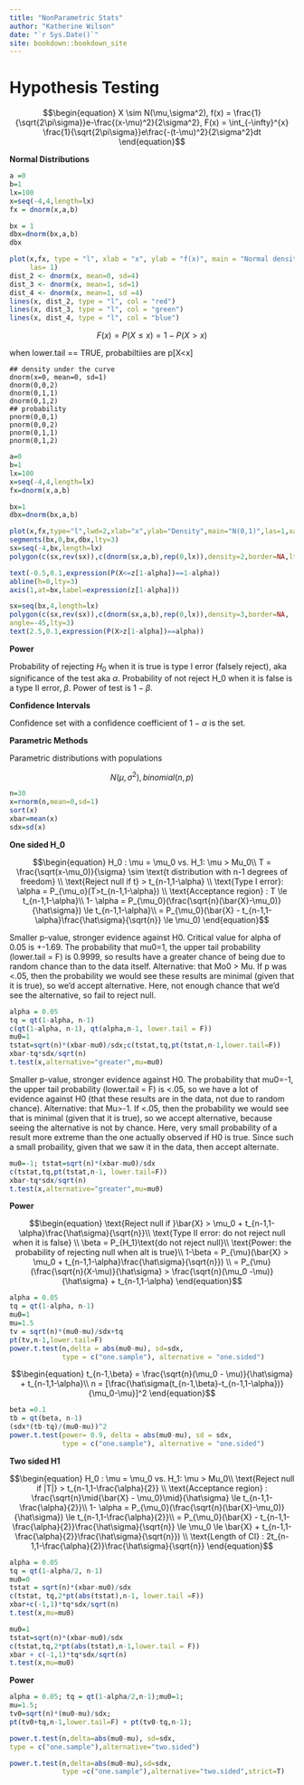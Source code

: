 ```yaml
--- 
title: "NonParametric Stats"
author: "Katherine Wilson"
date: "`r Sys.Date()`"
site: bookdown::bookdown_site
---
```


# Hypothesis Testing

$$\begin{equation}
X \sim N(\mu,\sigma^2), f(x) = \frac{1}{\sqrt{2\pi\sigma}}e-\frac{(x-\mu)^2}{2\sigma^2}, F(x) = \int_{-\infty}^{x} \frac{1}{\sqrt{2\pi\sigma}}e\frac{-(t-\mu)^2}{2\sigma^2}dt
\end{equation}$$

**Normal Distributions**

```r
a =0
b=1
lx=100
x=seq(-4,4,length=lx)
fx = dnorm(x,a,b)

bx = 1
dbx=dnorm(bx,a,b)
dbx

plot(x,fx, type = "l", xlab = "x", ylab = "f(x)", main = "Normal density functions",
     las= 1)
dist_2 <- dnorm(x, mean=0, sd=4)
dist_3 <- dnorm(x, mean=1, sd=1)
dist_4 <- dnorm(x, mean=1, sd =4)
lines(x, dist_2, type = "l", col = "red")
lines(x, dist_3, type = "l", col = "green")
lines(x, dist_4, type = "l", col = "blue")
```




$$\begin{equation}
F(x) = P(X\le x) = 1 - P(X>x)
\end{equation}$$

when lower.tail == TRUE, probabiltiies are p[X<x]

```undefined
## density under the curve
dnorm(x=0, mean=0, sd=1)
dnorm(0,0,2)
dnorm(0,1,1)
dnorm(0,1,2)
## probability
pnorm(0,0,1)
pnorm(0,0,2)
pnorm(0,1,1)
pnorm(0,1,2)

```



```r
a=0
b=1
lx=100
x=seq(-4,4,length=lx)
fx=dnorm(x,a,b)

bx=1
dbx=dnorm(bx,a,b)

plot(x,fx,type="l",lwd=2,xlab="x",ylab="Density",main="N(0,1)",las=1,xaxt="n")
segments(bx,0,bx,dbx,lty=3)
sx=seq(-4,bx,length=lx)
polygon(c(sx,rev(sx)),c(dnorm(sx,a,b),rep(0,lx)),density=2,border=NA,lty=3)

text(-0.5,0.1,expression(P(X<=z[1-alpha])==1-alpha))
abline(h=0,lty=3)
axis(1,at=bx,label=expression(z[1-alpha]))

sx=seq(bx,4,length=lx)
polygon(c(sx,rev(sx)),c(dnorm(sx,a,b),rep(0,lx)),density=3,border=NA,
angle=-45,lty=3)
text(2.5,0.1,expression(P(X>z[1-alpha])==alpha))

```


**Power**

Probability of rejecting $H_0$ when it is true is type I error (falsely reject), aka significance of the test aka $\alpha$. Probability of not reject H_0 when it is false is a type II error, $\beta$. Power of test is $1-\beta$.

**Confidence Intervals**

Confidence set with a confidence coefficient of $1-\alpha$ is the set.


**Parametric Methods**

Parametric distributions with populations

$$\begin{equation}
N(\mu, \sigma^2),binomial(n,p)
\end{equation}$$

```r
n=30
x=rnorm(n,mean=0,sd=1)
sort(x)
xbar=mean(x)
sdx=sd(x)
```




**One sided H_0**

$$\begin{equation}
H_0 : \mu = \mu_0 vs. H_1: \mu > Mu_0\\
T = \frac{\sqrt(x-\mu_0)}{\sigma} \sim \text{t distribution with n-1 degrees of freedom} \\
\text{Reject null if t} > t_{n-1,1-\alpha} \\
\text{Type I error}: \alpha = P_{\mu_o}(T>t_{n-1,1-\alpha}) \\
\text{Acceptance region} : T \le t_{n-1,1-\alpha}\\
1- \alpha = P_{\mu_0}(\frac{\sqrt{n}(\bar{X}-\mu_0)}{\hat\sigma}) \le t_{n-1,1-\alpha}\\
= P_{\mu_0}(\bar{X} - t_{n-1,1-\alpha}\frac{\hat\sigma}{\sqrt{n}} \le \mu_0)
\end{equation}$$

Smaller p-value, stronger evidence against H0. Critical value for alpha of 0.05 is +-1.69. The probability that mu0=1, the upper tail probability (lower.tail = F) is 0.9999, so results have a greater chance of being due to random chance than to the data itself. Alternative: that Mo0 > Mu. If p was <.05, then the probability we would see these results are minimal (given that it is true), so we'd accept alternative. Here, not enough chance that we'd see the alternative, so fail to reject null.
```r
alpha = 0.05
tq = qt(1-alpha, n-1)
c(qt(1-alpha, n-1), qt(alpha,n-1, lower.tail = F))
mu0=1
tstat=sqrt(n)*(xbar-mu0)/sdx;c(tstat,tq,pt(tstat,n-1,lower.tail=F))
xbar-tq*sdx/sqrt(n)
t.test(x,alternative="greater",mu=mu0)

```
Smaller p-value, stronger evidence against H0. The probability that mu0=-1, the upper tail probability (lower.tail = F) is <.05, so we have a lot of evidence against H0 (that these results are in the data, not due to random chance). Alternative: that Mu>-1. If <.05, then the probability we would see that is minimal (given that it is true), so we accept alternative, because seeing the alternative is not by chance. Here, very small probability of a result more extreme than the one actually observed if H0 is true. Since such a small probaility, given that we saw it in the data, then accept alternate.
```r
mu0=-1; tstat=sqrt(n)*(xbar-mu0)/sdx
c(tstat,tq,pt(tstat,n-1, lower.tail=F))
xbar-tq*sdx/sqrt(n)
t.test(x,alternative="greater",mu=mu0)

```





**Power**

$$\begin{equation}
\text{Reject null if }\bar{X} > \mu_0 + t_{n-1,1-\alpha}\frac{\hat\sigma}{\sqrt{n}}\\
\text{Type II error: do not reject null when it is false} \\
\beta = P_{H_1}\text{do not reject null}\\
\text{Power: the probability of rejecting null when alt is true}\\
1-\beta = P_{\mu}(\bar{X} > \mu_0 + t_{n-1,1-\alpha}\frac{\hat\sigma}{\sqrt{n}}) \\
= P_{\mu}(\frac{\sqrt{n}(X-\mu)}{\hat\sigma} > \frac{\sqrt{n}(\mu_0 -\mu)}{\hat\sigma} + t_{n-1,1-\alpha}
\end{equation}$$


```r
alpha = 0.05
tq = qt(1-alpha, n-1)
mu0=1
mu=1.5
tv = sqrt(n)*(mu0-mu)/sdx+tq
pt(tv,n-1,lower.tail=F)
power.t.test(n,delta = abs(mu0-mu), sd=sdx,
             type = c("one.sample"), alternative = "one.sided")

```

$$\begin{equation}
t_{n-1,\beta} = \frac{\sqrt{n}(\mu_0 - \mu)}{\hat\sigma} + t_{n-1,1-\alpha}\\
n = [\frac{\hat\sigma(t_{n-1,\beta}-t_{n-1,1-\alpha})}{\mu_0-\mu}]^2
\end{equation}$$


```r
beta =0.1
tb = qt(beta, n-1)
(sdx*(tb-tq)/(mu0-mu))^2
power.t.test(power= 0.9, delta = abs(mu0-mu), sd = sdx,
             type = c("one.sample"), alternative = "one.sided")
```

**Two sided H1**



$$\begin{equation}
H_0 : \mu = \mu_0 vs. H_1: \mu > Mu_0\\
\text{Reject null if |T|} > t_{n-1,1-\frac{\alpha}{2}} \\
\text{Acceptance region} : \frac{\sqrt{n}\mid{\bar{X} - \mu_0}\mid}{\hat\sigma} \le t_{n-1,1-\frac{\alpha}{2}}\\
1- \alpha = P_{\mu_0}(\frac{\sqrt{n}(\bar{X}-\mu_0)}{\hat\sigma}) \le t_{n-1,1-\frac{\alpha}{2}}\\
= P_{\mu_0}(\bar{X} - t_{n-1,1-\frac{\alpha}{2}}\frac{\hat\sigma}{\sqrt{n}} \le \mu_0 \le \bar{X} + t_{n-1,1-\frac{\alpha}{2}}\frac{\hat\sigma}{\sqrt{n}}) \\
\text{Length of CI} : 2t_{n-1,1-\frac{\alpha}{2}}\frac{\hat\sigma}{\sqrt{n}}
\end{equation}$$


```r
alpha = 0.05
tq = qt(1-alpha/2, n-1)
mu0=0
tstat = sqrt(n)*(xbar-mu0)/sdx
c(tstat, tq,2*pt(abs(tstat),n-1, lower.tail =F))
xbar+c(-1,1)*tq*sdx/sqrt(n)
t.test(x,mu=mu0)

mu0=1
tstat=sqrt(n)*(xbar-mu0)/sdx
c(tstat,tq,2*pt(abs(tstat),n-1,lower.tail = F))
xbar + c(-1,1)*tq*sdx/sqrt(n)
t.test(x,mu=mu0)

```
**Power**

```r
alpha = 0.05; tq = qt(1-alpha/2,n-1);mu0=1;
mu=1.5;
tv0=sqrt(n)*(mu0-mu)/sdx;
pt(tv0+tq,n-1,lower.tail=F) + pt(tv0-tq,n-1);

power.t.test(n,delta=abs(mu0-mu), sd=sdx,
type = c("one.sample"),alternative="two.sided")

power.t.test(n,delta=abs(mu0-mu),sd=sdx,
             type =c("one.sample"),alternative="two.sided",strict=T)
```


